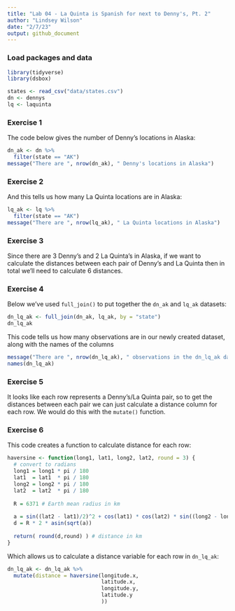 ```yaml
---
title: "Lab 04 - La Quinta is Spanish for next to Denny's, Pt. 2"
author: "Lindsey Wilson"
date: "2/7/23"
output: github_document
---
```


### Load packages and data

```r
library(tidyverse) 
library(dsbox) 
```

```r
states <- read_csv("data/states.csv")
dn <- dennys
lq <- laquinta
```

### Exercise 1

The code below gives the number of Denny's locations in Alaska:

```r
dn_ak <- dn %>%
  filter(state == "AK")
message("There are ", nrow(dn_ak), " Denny's locations in Alaska")
```

### Exercise 2

And this tells us how many La Quinta locations are in Alaska: 

```r
lq_ak <- lq %>%
  filter(state == "AK")
message("There are ", nrow(lq_ak), " La Quinta locations in Alaska")
```

### Exercise 3

Since there are 3 Denny's and 2 La Quinta's in Alaska, if we want to calculate the distances between each pair of Denny's and La Quinta then in total we'll need to calculate 6 distances.

### Exercise 4

Below we've used `full_join()` to put together the `dn_ak` and `lq_ak` datasets:

```r
dn_lq_ak <- full_join(dn_ak, lq_ak, by = "state")
dn_lq_ak
```
This code tells us how many observations are in our newly created dataset, along with the names of the columns

```r
message("There are ", nrow(dn_lq_ak), " observations in the dn_lq_ak dataset")
names(dn_lq_ak)
```

### Exercise 5

It looks like each row represents a Denny's/La Quinta pair, so to get the distances between each pair we can just calculate a distance column for each row. We would do this with the `mutate()` function.

### Exercise 6

This code creates a function to calculate distance for each row:

```r
haversine <- function(long1, lat1, long2, lat2, round = 3) {
  # convert to radians
  long1 = long1 * pi / 180
  lat1  = lat1  * pi / 180
  long2 = long2 * pi / 180
  lat2  = lat2  * pi / 180
  
  R = 6371 # Earth mean radius in km
  
  a = sin((lat2 - lat1)/2)^2 + cos(lat1) * cos(lat2) * sin((long2 - long1)/2)^2
  d = R * 2 * asin(sqrt(a))
  
  return( round(d,round) ) # distance in km
}
```

Which allows us to calculate a distance variable for each row in `dn_lq_ak`:

```r
dn_lq_ak <- dn_lq_ak %>%
  mutate(distance = haversine(longitude.x,
                              latitude.x,
                              longitude.y,
                              latitude.y
                              ))
```










